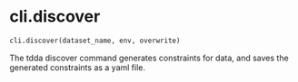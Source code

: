 # cli.discover { #kedro_tdda.cli.discover }

```python
cli.discover(dataset_name, env, overwrite)
```

The tdda discover command generates constraints for data, 
and saves the generated constraints as a yaml file.